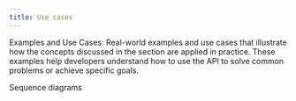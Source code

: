 ```yaml
---
title: Use cases
---
```


Examples and Use Cases: Real-world examples and use cases that illustrate how the concepts discussed in the section are applied in practice. These examples help developers understand how to use the API to solve common problems or achieve specific goals.

Sequence diagrams

